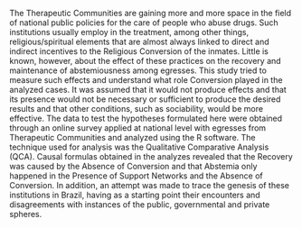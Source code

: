 The Therapeutic Communities are gaining more and more space in the field of national public policies for the care of people who abuse drugs. Such institutions usually employ in the treatment, among other things, religious/spiritual elements that are almost always linked to direct and indirect incentives to the Religious Conversion of the inmates. Little is known, however, about the effect of these practices on the recovery and maintenance of abstemiousness among egresses. This study tried to measure such effects and understand what role Conversion played in the analyzed cases. It was assumed that it would not produce effects and that its presence would not be necessary or sufficient to produce the desired results and that other conditions, such as sociability, would be more effective. The data to test the hypotheses formulated here were obtained through an online survey applied at national level with egresses from Therapeutic Communities and analyzed using the R software. The technique used for analysis was the Qualitative Comparative Analysis (QCA). Causal formulas obtained in the analyzes revealed that the Recovery was caused by the Absence of Conversion and that Abstemia only happened in the Presence of Support Networks and the Absence of Conversion. In addition, an attempt was made to trace the genesis of these institutions in Brazil, having as a starting point their encounters and disagreements with instances of the public, governmental and private spheres.